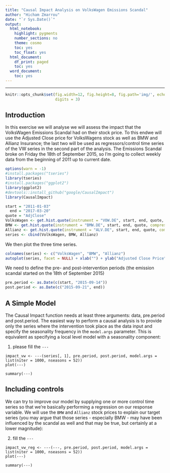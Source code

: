---
title: "Causal Impact Analysis on VolksWagen Emissions Scandal"
author: "Hicham Zmarrou"
date: "`r Sys.Date()`"
output:
  html_notebook:
    highlight: pygments
    number_sections: no
    theme: cosmo
    toc: yes
    toc_float: yes
  html_document:
    df_print: paged
    toc: yes
  word_document:
    toc: yes
---
___________________________________________________________________________________________________________


```{r global_options, include=FALSE}
knitr::opts_chunk$set(fig.width=12, fig.height=8, fig.path='img/', echo=TRUE, warning=FALSE, message=FALSE,
                      digits = 3)
```


## Introduction 
In this exercise we will analyse we will assess the impact that the VolksWagen Emissions Scandal had on their stock price. To this endwe will use the Adjusted Close price for VolksWagens stock as well as BMW and Allianz Insurance;  the last two will be used as regressors/control time series of the VW series in the second part of the analysis. The Emissions Scandal broke on Friday the 18th of September 2015, so I'm going to collect weekly data from the beginning of 2011 up to current date.



```{r}
options(warn = -1)
#install.packages("tseries")
library(tseries)
#install.packages("ggplot2")
library(ggplot2)
#devtools::install_github("google/CausalImpact")
library(CausalImpact)
```


```{r}
start = "2011-01-03"
  end = "2017-03-20"
quote = "AdjClose"
VolksWagen <- get.hist.quote(instrument = "VOW.DE", start, end, quote, compression = "w")
BMW <- get.hist.quote(instrument = "BMW.DE", start, end, quote, compression = "w")
Allianz <- get.hist.quote(instrument = "ALV.DE", start, end, quote, compression = "w")
series <- cbind(VolksWagen, BMW, Allianz)
```

We then plot the three time series.

```{r}

colnames(series) <- c("VolksWagen", "BMW", "Allianz")
autoplot(series, facet = NULL) + xlab("") + ylab("Adjusted Close Price")

``` 

We need to define the pre- and post-intervention periods (the emission scandal started on the 18th of September 2015)

```{r}
pre.period <- as.Date(c(start, "2015-09-14"))
post.period <- as.Date(c("2015-09-21", end))
```


## A Simple Model
The Causal Impact function needs at least three arguments: data, pre.period and post.period. The easiest way to perform a causal analysis is to provide only the series where the intervention took place as the data input and specify the seasonality frequency in the `model.args` parameter. This is equivalent as specifying a local level model with a seasonality component:

1. please fill the `---`

```
impact_vw <- ---(series[, 1], pre.period, post.period, model.args = list(niter = 1000, nseasons = 52))
plot(---)

```

```
summary(---)
```


## Including controls

We can try to improve our model by supplying one or more control time series so that we're basically performing a regression on our response variable. We will use the `BMW` and `Allianz` stock prices to explain our target series (you may argue that those series - especially BMW - may have been influenced by the scandal as well and that may be true, but certainly at a lower magnitude):


2. fill the `---`


```
impact_vw_reg <- ---(---, pre.period, post.period, model.args = list(niter = 1000, nseasons = 52))
plot(---)

```

```
summary(---)
```

